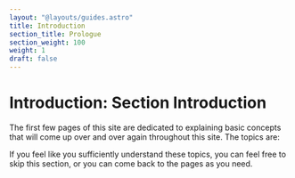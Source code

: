 ```yaml
---
layout: "@layouts/guides.astro"
title: Introduction
section_title: Prologue
section_weight: 100
weight: 1
draft: false
---
```



# Introduction: Section Introduction

The first few pages of this site are dedicated to explaining basic concepts that will come up over and over again throughout this site. The topics are:

<GuidesList />

If you feel like you sufficiently understand these topics, you can feel free to skip this section, or you can come back to the pages as you need.
